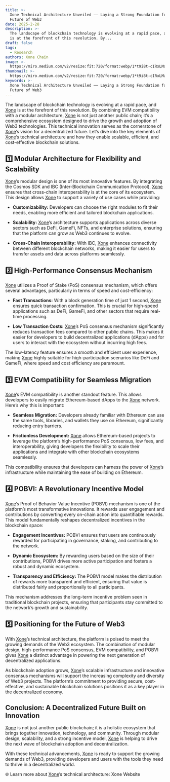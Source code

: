 ```yaml
---
title: >-
  Xone Technical Architecture Unveiled —— Laying a Strong Foundation for the
  Future of Web3
date: 2025-2-28
description: >-
  The landscape of blockchain technology is evolving at a rapid pace, and Xone
  is at the forefront of this revolution. By...
draft: false
tags:
  - Research
authors: Xone Chain
image: >-
  https://miro.medium.com/v2/resize:fit:720/format:webp/1*t9i8t-cIRxLMa-LouyNOFA@2x.jpeg
thumbnail: >-
  https://miro.medium.com/v2/resize:fit:720/format:webp/1*t9i8t-cIRxLMa-LouyNOFA@2x.jpeg
keywords: >-
  Xone Technical Architecture Unveiled —— Laying a Strong Foundation for the
  Future of Web3
---
```



The landscape of blockchain technology is evolving at a rapid pace, and [Xone](https://xone.org/) is at the forefront of this revolution. By combining EVM compatibility with a modular architecture, [Xone](https://xone.org/) is not just another public chain; it’s a comprehensive ecosystem designed to drive the growth and adoption of Web3 technologies. This technical innovation serves as the cornerstone of [Xone](https://xone.org/)’s vision for a decentralized future. Let’s dive into the key elements of [Xone](https://xone.org/)’s technical architecture and how they enable scalable, efficient, and cost-effective blockchain solutions.

## 1️⃣ Modular Architecture for Flexibility and Scalability

[Xone](https://xone.org/)’s modular design is one of its most innovative features. By integrating the Cosmos SDK and IBC (Inter-Blockchain Communication Protocol), [Xone](https://xone.org/) ensures that cross-chain interoperability is at the core of its ecosystem. This design allows [Xone](https://xone.org/) to support a variety of use cases while providing:

- **Customizability:** Developers can choose the right modules to fit their needs, enabling more efficient and tailored blockchain applications.

- **Scalability:** [Xone](https://xone.org/)’s architecture supports applications across diverse sectors such as DeFi, GameFi, NFTs, and enterprise solutions, ensuring that the platform can grow as Web3 continues to evolve.

- **Cross-Chain Interoperability:** With IBC, [Xone](https://xone.org/) enhances connectivity between different blockchain networks, making it easier for users to transfer assets and data across platforms seamlessly.

## 2️⃣ High-Performance Consensus Mechanism

[Xone](https://xone.org/) utilizes a Proof of Stake (PoS) consensus mechanism, which offers several advantages, particularly in terms of speed and cost-efficiency:

- **Fast Transactions:** With a block generation time of just 1 second, [Xone](https://xone.org/) ensures quick transaction confirmation. This is crucial for high-speed applications such as DeFi, GameFi, and other sectors that require real-time processing.

- **Low Transaction Costs:** [Xone](https://xone.org/)’s PoS consensus mechanism significantly reduces transaction fees compared to other public chains. This makes it easier for developers to build decentralized applications (dApps) and for users to interact with the ecosystem without incurring high fees.

The low-latency feature ensures a smooth and efficient user experience, making [Xone](https://xone.org/) highly suitable for high-participation scenarios like DeFi and GameFi, where speed and cost efficiency are paramount.

## 3️⃣ EVM Compatibility for Seamless Migration

[Xone](https://xone.org/)’s EVM compatibility is another standout feature. This allows developers to easily migrate Ethereum-based dApps to the [Xone](https://xone.org/) network. Here’s why this is important:

- **Seamless Migration:** Developers already familiar with Ethereum can use the same tools, libraries, and wallets they use on Ethereum, significantly reducing entry barriers.

- **Frictionless Development:** [Xone](https://xone.org/) allows Ethereum-based projects to leverage the platform’s high-performance PoS consensus, low fees, and interoperability, giving developers the flexibility to scale their applications and integrate with other blockchain ecosystems seamlessly.

This compatibility ensures that developers can harness the power of [Xone](https://xone.org/)’s infrastructure while maintaining the ease of building on Ethereum.

## 4️⃣ POBVI: A Revolutionary Incentive Model

[Xone](https://xone.org/)’s Proof of Behavior Value Incentive (POBVI) mechanism is one of the platform’s most transformative innovations. It rewards user engagement and contributions by converting every on-chain action into quantifiable rewards. This model fundamentally reshapes decentralized incentives in the blockchain space:

- **Engagement Incentives:** POBVI ensures that users are continuously rewarded for participating in governance, staking, and contributing to the network.

- **Dynamic Ecosystem:** By rewarding users based on the size of their contributions, POBVI drives more active participation and fosters a robust and dynamic ecosystem.

- **Transparency and Efficiency:** The POBVI model makes the distribution of rewards more transparent and efficient, ensuring that value is distributed fairly and proportionally to all participants.

This mechanism addresses the long-term incentive problem seen in traditional blockchain projects, ensuring that participants stay committed to the network’s growth and sustainability.

## 5️⃣ Positioning for the Future of Web3

With [Xone](https://xone.org/)’s technical architecture, the platform is poised to meet the growing demands of the Web3 ecosystem. The combination of modular design, high-performance PoS consensus, EVM compatibility, and POBVI gives [Xone](https://xone.org/) a distinct advantage in powering the next generation of decentralized applications.

As blockchain adoption grows, [Xone](https://xone.org/)’s scalable infrastructure and innovative consensus mechanisms will support the increasing complexity and diversity of Web3 projects. The platform’s commitment to providing secure, cost-effective, and sustainable blockchain solutions positions it as a key player in the decentralized economy.

## Conclusion: A Decentralized Future Built on Innovation

[Xone](https://xone.org/) is not just another public blockchain; it is a holistic ecosystem that brings together innovation, technology, and community. Through modular design, scalability, and a strong incentive model, [Xone](https://xone.org/) is helping to drive the next wave of blockchain adoption and decentralization.

With these technical advancements, [Xone](https://xone.org/) is ready to support the growing demands of Web3, providing developers and users with the tools they need to thrive in a decentralized world.

🌐 Learn more about [Xone](https://xone.org/)’s technical architecture: <Link className='text-primaryHue' isExternal showAnchorIcon href="https://xone.org">Xone Website</Link>
